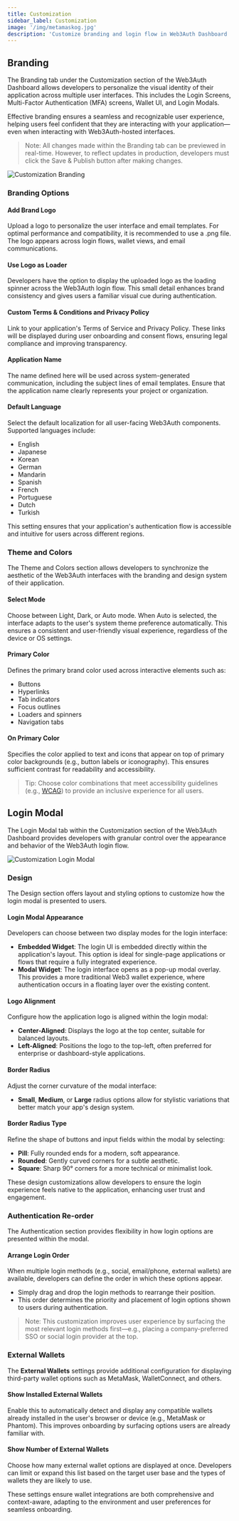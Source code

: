 ```yaml
---
title: Customization
sidebar_label: Customization
image: '/img/metamaskog.jpg'
description: 'Customize branding and login flow in Web3Auth Dashboard | Embedded Wallets'
---
```



## Branding

The Branding tab under the Customization section of the Web3Auth Dashboard allows developers to personalize the visual identity of their application across multiple user interfaces. This includes the Login Screens, Multi-Factor Authentication (MFA) screens, Wallet UI, and Login Modals.

Effective branding ensures a seamless and recognizable user experience, helping users feel confident that they are interacting with your application—even when interacting with Web3Auth-hosted interfaces.

> Note: All changes made within the Branding tab can be previewed in real-time. However, to reflect updates in production, developers must click the Save & Publish button after making changes.

<div style={{ flexBasis: '300px', flexGrow: '1', textAlign: 'center' }}>
  <img
    src={CustomizationBranding}
    style={{ alignSelf: 'center', maxWidth: '100%' }}
    alt="Customization Branding"
  />
</div>

### Branding Options

#### Add Brand Logo

Upload a logo to personalize the user interface and email templates. For optimal performance and compatibility, it is recommended to use a .png file. The logo appears across login flows, wallet views, and email communications.

#### Use Logo as Loader

Developers have the option to display the uploaded logo as the loading spinner across the Web3Auth login flow. This small detail enhances brand consistency and gives users a familiar visual cue during authentication.

#### Custom Terms & Conditions and Privacy Policy

Link to your application's Terms of Service and Privacy Policy. These links will be displayed during user onboarding and consent flows, ensuring legal compliance and improving transparency.

#### Application Name

The name defined here will be used across system-generated communication, including the subject lines of email templates. Ensure that the application name clearly represents your project or organization.

#### Default Language

Select the default localization for all user-facing Web3Auth components. Supported languages include:

- English
- Japanese
- Korean
- German
- Mandarin
- Spanish
- French
- Portuguese
- Dutch
- Turkish

This setting ensures that your application's authentication flow is accessible and intuitive for users across different regions.

### Theme and Colors

The Theme and Colors section allows developers to synchronize the aesthetic of the Web3Auth interfaces with the branding and design system of their application.

#### Select Mode

Choose between Light, Dark, or Auto mode. When Auto is selected, the interface adapts to the user's system theme preference automatically. This ensures a consistent and user-friendly visual experience, regardless of the device or OS settings.

#### Primary Color

Defines the primary brand color used across interactive elements such as:

- Buttons
- Hyperlinks
- Tab indicators
- Focus outlines
- Loaders and spinners
- Navigation tabs

#### On Primary Color

Specifies the color applied to text and icons that appear on top of primary color backgrounds (e.g., button labels or iconography). This ensures sufficient contrast for readability and accessibility.

> Tip: Choose color combinations that meet accessibility guidelines (e.g., [WCAG](https://www.w3.org/WAI/standards-guidelines/wcag/)) to provide an inclusive experience for all users.

## Login Modal

The Login Modal tab within the Customization section of the Web3Auth Dashboard provides developers with granular control over the appearance and behavior of the Web3Auth login flow.

<div style={{ flexBasis: '300px', flexGrow: '1', textAlign: 'center' }}>
  <img
    src={CustomizationLoginModal}
    style={{ alignSelf: 'center', maxWidth: '100%' }}
    alt="Customization Login Modal"
  />
</div>

### Design

The Design section offers layout and styling options to customize how the login modal is presented to users.

#### Login Modal Appearance

Developers can choose between two display modes for the login interface:

- **Embedded Widget**: The login UI is embedded directly within the application's layout. This option is ideal for single-page applications or flows that require a fully integrated experience.
- **Modal Widget**: The login interface opens as a pop-up modal overlay. This provides a more traditional Web3 wallet experience, where authentication occurs in a floating layer over the existing content.

#### Logo Alignment

Configure how the application logo is aligned within the login modal:

- **Center-Aligned**: Displays the logo at the top center, suitable for balanced layouts.
- **Left-Aligned**: Positions the logo to the top-left, often preferred for enterprise or dashboard-style applications.

#### Border Radius

Adjust the corner curvature of the modal interface:

- **Small**, **Medium**, or **Large** radius options allow for stylistic variations that better match your app's design system.

#### Border Radius Type

Refine the shape of buttons and input fields within the modal by selecting:

- **Pill**: Fully rounded ends for a modern, soft appearance.
- **Rounded**: Gently curved corners for a subtle aesthetic.
- **Square**: Sharp 90° corners for a more technical or minimalist look.

These design customizations allow developers to ensure the login experience feels native to the application, enhancing user trust and engagement.

### Authentication Re-order

The Authentication section provides flexibility in how login options are presented within the modal.

#### Arrange Login Order

When multiple login methods (e.g., social, email/phone, external wallets) are available, developers can define the order in which these options appear.

- Simply drag and drop the login methods to rearrange their position.
- This order determines the priority and placement of login options shown to users during authentication.

> Note: This customization improves user experience by surfacing the most relevant login methods first—e.g., placing a company-preferred SSO or social login provider at the top.

### External Wallets

The **External Wallets** settings provide additional configuration for displaying third-party wallet options such as MetaMask, WalletConnect, and others.

#### Show Installed External Wallets

Enable this to automatically detect and display any compatible wallets already installed in the user's browser or device (e.g., MetaMask or Phantom). This improves onboarding by surfacing options users are already familiar with.

#### Show Number of External Wallets

Choose how many external wallet options are displayed at once. Developers can limit or expand this list based on the target user base and the types of wallets they are likely to use.

These settings ensure wallet integrations are both comprehensive and context-aware, adapting to the environment and user preferences for seamless onboarding.
